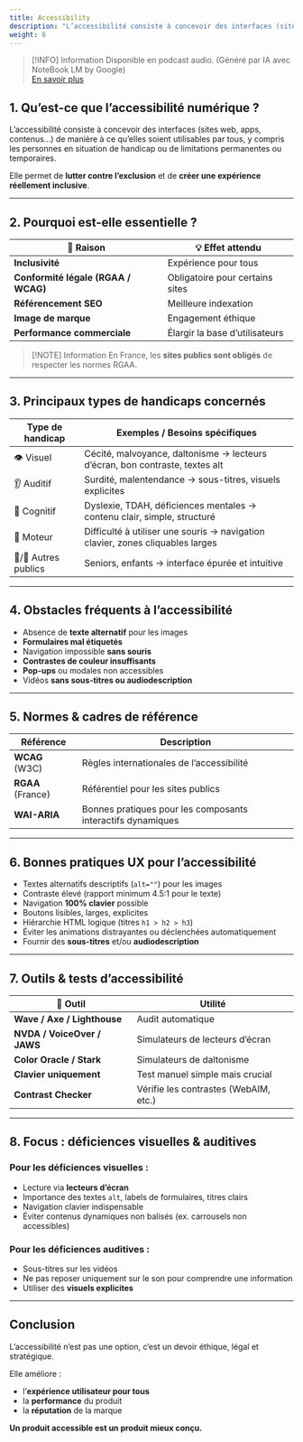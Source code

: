 ```yaml
---
title: Accessibility
description: "L’accessibilité consiste à concevoir des interfaces (sites web, apps, contenus…) de manière à ce qu’elles soient utilisables par tous, y compris les personnes en situation de handicap ou de limitations permanentes ou temporaires."
weight: 8
---
```



> [!INFO] Information
> Disponible en podcast audio. (Généré par IA avec NoteBook LM by Google)
> <br/>[En savoir plus](/fr/why-ai-podcast)

<SrtPlayer
  client:only="react"
  audioSrc="/podcasts/accessibility.m4a"
  srtUrl="/podcasts/accessibility.srt"
/>

## 1. Qu’est-ce que l’accessibilité numérique ?

L’accessibilité consiste à concevoir des interfaces (sites web, apps, contenus…) de manière à ce qu’elles soient utilisables par tous, y compris les personnes en situation de handicap ou de limitations permanentes ou temporaires.

Elle permet de **lutter contre l’exclusion** et de **créer une expérience réellement inclusive**.

---

## 2. Pourquoi est-elle essentielle ?

| 🎯 Raison                           | 💡 Effet attendu                |
| ----------------------------------- | ------------------------------- |
| **Inclusivité**                     | Expérience pour tous            |
| **Conformité légale (RGAA / WCAG)** | Obligatoire pour certains sites |
| **Référencement SEO**               | Meilleure indexation            |
| **Image de marque**                 | Engagement éthique              |
| **Performance commerciale**         | Élargir la base d’utilisateurs  |

> [!NOTE] Information
> En France, les **sites publics sont obligés** de respecter les normes RGAA.

---

## 3. Principaux types de handicaps concernés

| Type de handicap     | Exemples / Besoins spécifiques                                                 |
| -------------------- | ------------------------------------------------------------------------------ |
| 👁 Visuel             | Cécité, malvoyance, daltonisme → lecteurs d’écran, bon contraste, textes alt   |
| 👂 Auditif           | Surdité, malentendance → sous-titres, visuels explicites                       |
| 🧠 Cognitif          | Dyslexie, TDAH, déficiences mentales → contenu clair, simple, structuré        |
| 🦾 Moteur            | Difficulté à utiliser une souris → navigation clavier, zones cliquables larges |
| 👶/👵 Autres publics | Seniors, enfants → interface épurée et intuitive                               |

---

## 4. Obstacles fréquents à l’accessibilité

- Absence de **texte alternatif** pour les images
- **Formulaires mal étiquetés**
- Navigation impossible **sans souris**
- **Contrastes de couleur insuffisants**
- **Pop-ups** ou modales non accessibles
- Vidéos **sans sous-titres ou audiodescription**

---

## 5. Normes & cadres de référence

| Référence         | Description                                                 |
| ----------------- | ----------------------------------------------------------- |
| **WCAG** (W3C)    | Règles internationales de l’accessibilité                   |
| **RGAA** (France) | Référentiel pour les sites publics                          |
| **WAI-ARIA**      | Bonnes pratiques pour les composants interactifs dynamiques |

---

## **6. Bonnes pratiques UX pour l’accessibilité**

- Textes alternatifs descriptifs (`alt=""`) pour les images
- Contraste élevé (rapport minimum 4.5:1 pour le texte)
- Navigation **100% clavier** possible
- Boutons lisibles, larges, explicites
- Hiérarchie HTML logique (titres `h1 > h2 > h3`)
- Éviter les animations distrayantes ou déclenchées automatiquement
- Fournir des **sous-titres** et/ou **audiodescription**

---

## **7. Outils & tests d’accessibilité**

| 🧰 Outil                    | Utilité                               |
| --------------------------- | ------------------------------------- |
| **Wave / Axe / Lighthouse** | Audit automatique                     |
| **NVDA / VoiceOver / JAWS** | Simulateurs de lecteurs d’écran       |
| **Color Oracle / Stark**    | Simulateurs de daltonisme             |
| **Clavier uniquement**      | Test manuel simple mais crucial       |
| **Contrast Checker**        | Vérifie les contrastes (WebAIM, etc.) |

---

## 8. Focus : déficiences visuelles & auditives

### Pour les déficiences visuelles :

- Lecture via **lecteurs d’écran**
- Importance des textes `alt`, labels de formulaires, titres clairs
- Navigation clavier indispensable
- Éviter contenus dynamiques non balisés (ex. carrousels non accessibles)

### Pour les déficiences auditives :

- Sous-titres sur les vidéos
- Ne pas reposer uniquement sur le son pour comprendre une information
- Utiliser des **visuels explicites**

---

## Conclusion

L’accessibilité n’est pas une option, c’est un devoir éthique, légal et stratégique.

Elle améliore :

- l’**expérience utilisateur pour tous**
- la **performance** du produit
- la **réputation** de la marque

**Un produit accessible est un produit mieux conçu.**

